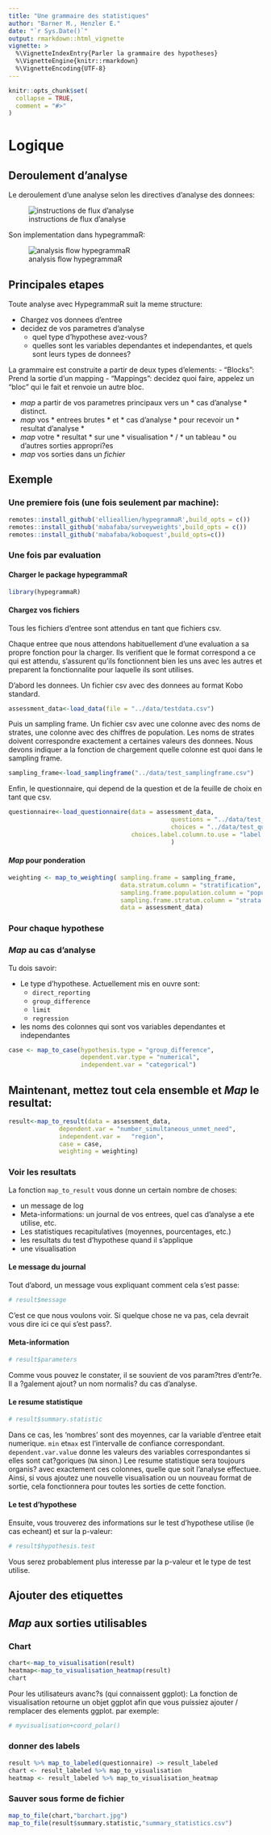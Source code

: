 ```yaml
---
title: "Une grammaire des statistiques"
author: "Barner M., Henzler E."
date: "`r Sys.Date()`"
output: rmarkdown::html_vignette
vignette: >
  %\VignetteIndexEntry{Parler la grammaire des hypotheses}
  %\VignetteEngine{knitr::rmarkdown}
  %\VignetteEncoding{UTF-8}
---
```


```r
knitr::opts_chunk$set(
  collapse = TRUE,
  comment = "#>"
)
```

# Logique

## Deroulement d'analyse

Le deroulement d'une analyse selon les directives d'analyse des donnees:

![instructions de flux d'analyse](./hypegrammaR_flowchart.jpg)

Son implementation dans hypegrammaR:

![analysis flow hypegrammaR](./hypegrammaR_flowchart.jpg)




## Principales etapes


Toute analyse avec HypegrammaR suit la meme structure:

- Chargez vos donnees d'entree
- decidez de vos parametres d'analyse
     - quel type d'hypothese avez-vous?
     - quelles sont les variables dependantes et independantes, et quels sont leurs types de donnees?
     
     
La grammaire est construite a partir de deux types d'elements:
- "Blocks": Prend la sortie d'un mapping
- "Mappings": decidez quoi faire, appelez un "bloc" qui le fait et renvoie un autre bloc.

- _map_  a partir de vos parametres principaux vers un * cas d'analyse * distinct.
- _map_ vos * entrees brutes * et * cas d'analyse * pour recevoir un * resultat d'analyse *
- _map_ votre * resultat * sur une * visualisation * / * un tableau * ou d'autres sorties appropri?es
- _map_ vos sorties dans un *fichier *


## Exemple

### Une premiere fois (une fois seulement par machine):
```r
remotes::install_github('ellieallien/hypegrammaR',build_opts = c())
remotes::install_github('mabafaba/surveyweights',build_opts = c())
remotes::install_github('mabafaba/koboquest',build_opts=c())

```
### Une fois par evaluation

#### Charger le package hypegrammaR
```r
library(hypegrammaR)

```

#### Chargez vos fichiers

Tous les fichiers d'entree sont attendus en tant que fichiers csv.

Chaque entree que nous attendons habituellement d'une evaluation a sa propre fonction pour la charger. Ils verifient que le format correspond a ce qui est attendu, s'assurent qu'ils fonctionnent bien les uns avec les autres et preparent la fonctionnalite pour laquelle ils sont utilises.

D'abord les donnees. Un fichier csv avec des donnees au format Kobo standard.
```r
assessment_data<-load_data(file = "../data/testdata.csv")
```



Puis un sampling frame. Un fichier csv avec une colonne avec des noms de strates, une colonne avec des chiffres de population. Les noms de strates doivent correspondre exactement a certaines valeurs des donnees. Nous devons indiquer a la fonction de chargement quelle colonne est quoi dans le sampling frame.
```r
sampling_frame<-load_samplingframe("../data/test_samplingframe.csv")
```

Enfin, le questionnaire, qui depend de la question et de la feuille de choix en tant que csv.

```r

questionnaire<-load_questionnaire(data = assessment_data,
                                             questions = "../data/test_questionnaire_questions.csv",
                                             choices = "../data/test_questionnaire_choices.csv",
                                  choices.label.column.to.use = "label::English"
                                             )

```


#### _Map_ pour ponderation
```r

weighting <- map_to_weighting( sampling.frame = sampling_frame,
                               data.stratum.column = "stratification",
                               sampling.frame.population.column = "population",
                               sampling.frame.stratum.column = "strata.names",
                               data = assessment_data)
```

### Pour chaque hypothese

### _Map_ au cas d'analyse
Tu dois savoir:

- Le type d'hypothese. Actuellement mis en ouvre sont:
   - `direct_reporting`
   - `group_difference`
   - `limit`
   - `regression`
- les noms des colonnes qui sont vos variables dependantes et independantes

```r

case <- map_to_case(hypothesis.type = "group_difference",
                    dependent.var.type = "numerical",
                    independent.var = "categorical")

```


## Maintenant, mettez tout cela ensemble et _Map_ le resultat:

```r

result<-map_to_result(data = assessment_data,
              dependent.var = "number_simultaneous_unmet_need",
              independent.var =   "region",
              case = case,
              weighting = weighting)
```

### Voir les resultats

La fonction `map_to_result` vous donne un certain nombre de choses:

- un message de log
- Meta-informations: un journal de vos entrees, quel cas d'analyse a ete utilise, etc.
- Les statistiques recapitulatives (moyennes, pourcentages, etc.)
- les resultats du test d'hypothese quand il s'applique
- une visualisation

#### Le message du journal

Tout d'abord, un message vous expliquant comment cela s'est passe:
```r
# result$message
```
C'est ce que nous voulons voir. Si quelque chose ne va pas, cela devrait vous dire ici ce qui s'est pass?.

#### Meta-information

```r
# result$parameters
```
Comme vous pouvez le constater, il se souvient de vos param?tres d'entr?e. Il a ?galement ajout? un nom normalis? du cas d'analyse.

#### Le resume statistique 

```r
# result$summary.statistic
```

Dans ce cas, les 'nombres' sont des moyennes, car la variable d'entree etait numerique. `min` et` max` est l'intervalle de confiance correspondant. `dependent.var.value` donne les valeurs des variables correspondantes si elles sont cat?goriques (` NA` sinon.)
Lee resume statistique sera toujours organis? avec exactement ces colonnes, quelle que soit l'analyse effectuee. Ainsi, si vous ajoutez une nouvelle visualisation ou un nouveau format de sortie, cela fonctionnera pour toutes les sorties de cette fonction.

#### Le test d'hypothese

Ensuite, vous trouverez des informations sur le test d'hypothese utilise (le cas echeant) et sur la p-valeur:
```r
# result$hypothesis.test

```

Vous serez probablement plus interesse par la p-valeur et le type de test utilise.

## Ajouter des etiquettes

## _Map_ aux sorties utilisables

### Chart
```r

chart<-map_to_visualisation(result)
heatmap<-map_to_visualisation_heatmap(result)
chart
```

Pour les utilisateurs avanc?s (qui connaissent ggplot): La fonction de visualisation retourne un objet ggplot afin que vous puissiez ajouter / remplacer des elements ggplot. par exemple:

```r
# myvisualisation+coord_polar()

```

### donner des labels
```r
result %>% map_to_labeled(questionnaire) -> result_labeled
chart <- result_labeled %>% map_to_visualisation
heatmap <- result_labeled %>% map_to_visualisation_heatmap


```


### Sauver sous forme de fichier

```r
map_to_file(chart,"barchart.jpg")
map_to_file(result$summary.statistic,"summary_statistics.csv")

```







